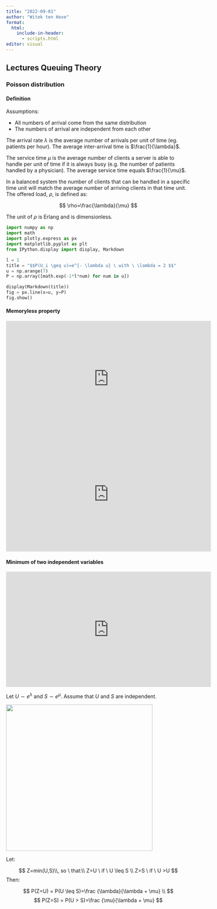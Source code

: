 ```yaml
---
title: "2022-09-01"
author: "Witek ten Hove"
format:
  html:
    include-in-header:
      - scripts.html
editor: visual
---
```


## Lectures Queuing Theory

### Poisson distribution

#### Definition

Assumptions:

-   All numbers of arrival come from the same distribution
-   The numbers of arrival are independent from each other

The arrival rate $\lambda$ is the average number of arrivals per unit of time (eg. patients per hour). The average inter-arrival time is $\frac{1}{\lambda}$.

The service time $\mu$ is the average number of clients a server is able to handle per unit of time if it is always busy (e.g. the number of patients handled by a physician). The average service time equals $\frac{1}{\mu}$.

In a balanced system the number of clients that can be handled in a specific time unit will match the average number of arriving clients in that time unit. The offered load, $\rho$, is defined as:

$$
\rho=\frac{\lambda}{\mu}
$$

The unit of $\rho$ is Erlang and is dimensionless.

```python
import numpy as np
import math
import plotly.express as px
import matplotlib.pyplot as plt
from IPython.display import display, Markdown

l = 1
title = "$$P(U_i \geq u)=e^{- \lambda u} \ with \ \lambda = 2 $$"
u = np.arange(7)
P = np.array([math.exp(-1*l*num) for num in u])

display(Markdown(title))
fig = px.line(x=u, y=P)
fig.show()
```

#### Memoryless property

<iframe width="560" height="315" src="https://www.youtube.com/embed/3kxnPEDecIA" title="YouTube video player" frameborder="0" allow="accelerometer; autoplay; clipboard-write; encrypted-media; gyroscope; picture-in-picture" allowfullscreen>
</iframe>

<iframe width="560" height="315" src="https://www.youtube.com/embed/ONyexuJkcdE" title="YouTube video player" frameborder="0" allow="accelerometer; autoplay; clipboard-write; encrypted-media; gyroscope; picture-in-picture" allowfullscreen></iframe>

#### Minimum of two independent variables

<iframe width="560" height="315" src="https://www.youtube.com/embed/3mPA9x9-PWI" title="YouTube video player" frameborder="0" allow="accelerometer; autoplay; clipboard-write; encrypted-media; gyroscope; picture-in-picture" allowfullscreen>

</iframe>

Let $U \sim e^ \lambda$ and $S \sim e^ \mu$. Assume that $U$ and $S$ are independent.

![](mintwovar.png){fig-alt="mintwovar" width="400"}

Let:

$$
Z=min(U,S)\\, so \ that:\\
Z=U \ if \ U \leq S \\
Z=S \ if \ U >U 
$$ Then:

$$
P(Z=U) = P(U \leq S)=\frac {\lambda}{\lambda + \mu} \\
$$
$$
P(Z=S) = P(U > S)=\frac {\mu}{\lambda + \mu}
$$
